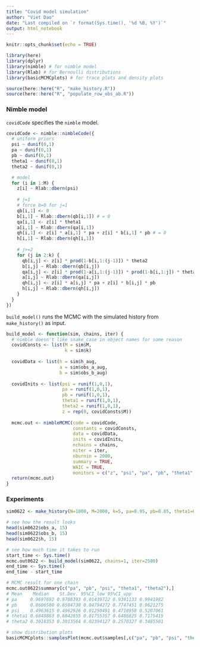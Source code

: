 ```yaml
---
title: "Covid model simulation"
author: "Viet Dao"
date: "Last compiled on `r format(Sys.time(), '%d %B, %Y')`"
output: html_notebook
---
```


```r
knitr::opts_chunk$set(echo = TRUE)

library(here)
library(dplyr)
library(nimble) # for nimble model
library(Rlab) # for Bernoulli distributions
library(basicMCMCplots) # for trace plots and density plots

source(here::here("R", "make_history.R"))
source(here::here("R", "populate_row_obs_ab.R"))
```

### Nimble model
`covidCode` specifies the `nimble` model.
```r
covidCode <- nimble::nimbleCode({
  # uniform priors
  psi ~ dunif(0,1) 
  pa ~ dunif(0,1) 
  pb ~ dunif(0,1) 
  theta1 ~ dunif(0,1)
  theta2 ~ dunif(0,1)

  # model
  for (i in 1:M) {
    z[i] ~ Rlab::dbern(psi)
    
    # j=1
    # force b=0 for j=1
    qb[i,1] <- 0
    b[i,1] ~ Rlab::dbern(qb[i,1]) # = 0
    qa[i,1] <- z[i] * theta1
    a[i,1] ~ Rlab::dbern(qa[i,1])
    qh[i,1] <- z[i] * a[i,1] * pa + z[i] * b[i,1] * pb # = 0
    h[i,1] ~ Rlab::dbern(qh[i,1])
    
    # j>=2
    for (j in 2:k) {
      qb[i,j] <- z[i] * prod(1-b[i,1:(j-1)]) * theta2
      b[i,j] ~ Rlab::dbern(qb[i,j])
      qa[i,j] <- z[i] * prod(1-a[i,1:(j-1)]) * prod(1-b[i,1:j]) * theta1
      a[i,j] ~ Rlab::dbern(qa[i,j])
      qh[i,j] <- z[i] * a[i,j] * pa + z[i] * b[i,j] * pb
      h[i,j] ~ Rlab::dbern(qh[i,j]) 
    }
  }
})
```

`build_model()` runs the MCMC with the simulated history from `make_history()` as input.
```r
build_model <- function(sim, chains, iter) {
  # nimble doesn't like snake_case in object names for some reason
  covidConsts <- list(M = sim$M,
                      k = sim$k)
  
  covidData <- list(h = sim$h_aug,
                    a = sim$obs_a_aug,
                    b = sim$obs_b_aug)
  
  covidInits <- list(psi = runif(1,0,1),
                     pa = runif(1,0,1),
                     pb = runif(1,0,1),
                     theta1 = runif(1,0,1),
                     theta2 = runif(1,0,1),
                     z = rep(0, covidConsts$M))
  
  mcmc.out <- nimbleMCMC(code = covidCode,
                         constants = covidConsts,
                         data = covidData,
                         inits = covidInits,
                         nchains = chains,
                         niter = iter,
                         nburnin = 2000,
                         summary = TRUE, 
                         WAIC = TRUE,
                         monitors = c("z", "psi", "pa", "pb", "theta1", "theta2", "a", "b"))
  return(mcmc.out)
}
```

### Experiments
```r
sim0622 <- make_history(N=1000, M=2000, k=5, pa=0.95, pb=0.85, theta1=0.7, theta2=0.3)

# see how the result looks
head(sim0622$obs_a, 15)
head(sim0622$obs_b, 15)
head(sim0622$h, 15)
```

```r
# see how much time it takes to run
start_time <- Sys.time()
mcmc.out0622 <- build_model(sim0622, chains=1, iter=2500)
end_time <- Sys.time()
end_time - start_time
```

```r
# MCMC result for one chain
mcmc.out0622$summary[c("pa", "pb", "psi", "theta1", "theta2"),]
# Mean    Median    St.Dev. 95%CI_low 95%CI_upp
# pa     0.9697692 0.9708393 0.01439722 0.9391133 0.9941982
# pb     0.8606580 0.8584738 0.04794272 0.7747451 0.9621275
# psi    0.4963615 0.4962926 0.01250491 0.4718958 0.5207061
# theta1 0.6840863 0.6842855 0.01755357 0.6486825 0.7175415
# theta2 0.3018353 0.3013564 0.02394127 0.2570327 0.3485501

# show distribution plots
basicMCMCplots::samplesPlot(mcmc.out$samples[,c("pa", "pb", "psi", "theta1", "theta2")], traceplot=TRUE)
```